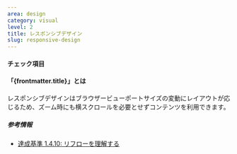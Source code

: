 ```yaml
---
area: design
category: visual
level: 2
title: レスポンシブデザイン
slug: responsive-design
---
```



#### チェック項目

<Checkpoint title="コンテンツ幅やレイアウトがビューポートの幅に応じるようにレスポンシブデザインを採用する"/>

#### 「{frontmatter.title}」とは

<Level level={frontmatter.level} />

レスポンシブデザインはブラウザービューポートサイズの変動にレイアウトが応じるため、ズーム時にも横スクロールを必要とせずコンテンツを利用できます。

##### 参考情報

- [達成基準 1.4.10: リフローを理解する](https://waic.jp/translations/WCAG21/Understanding/reflow.html)
